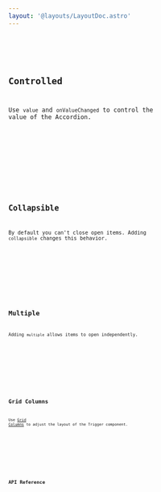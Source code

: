 ```yaml
---
layout: '@layouts/LayoutDoc.astro'
---
```








<Preview client:load>
	<Fragment slot="preview">
		<Default client:visible />
	</Fragment>
	<Fragment slot="code">
		<Code code={DefaultRaw} lang="tsx" />
	</Fragment>
</Preview>

## Controlled

Use `value` and `onValueChanged` to control the value of the Accordion.

<Preview client:load>
	<Fragment slot="preview">
		<Controlled client:visible />
	</Fragment>
	<Fragment slot="code">
		<Code code={ControlledRaw} lang="tsx" />
	</Fragment>
</Preview>

## Collapsible

By default you can't close open items. Adding `collapsible` changes this behavior.

<Preview client:load>
	<Fragment slot="preview">
		<Collapsible client:visible />
	</Fragment>
	<Fragment slot="code">
		<Code code={CollapsibleRaw} lang="tsx" />
	</Fragment>
</Preview>

## Multiple

Adding `multiple` allows items to open independently.

<Preview client:load>
	<Fragment slot="preview">
		<Multiple client:visible />
	</Fragment>
	<Fragment slot="code">
		<Code code={MultipleRaw} lang="tsx" />
	</Fragment>
</Preview>

## Grid Columns

Use [Grid Columns](https://tailwindcss.com/docs/grid-template-columns) to adjust the layout of the Trigger component.

<Preview client:load>
	<Fragment slot="preview">
		<Columns client:visible />
	</Fragment>
	<Fragment slot="code">
		<Code code={ColumnsRaw} lang="tsx" />
	</Fragment>
</Preview>

## API Reference

<ApiTable />
